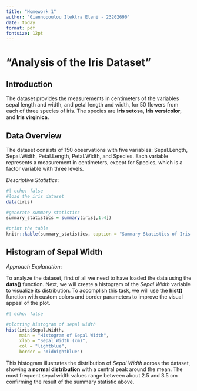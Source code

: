 ```yaml
---
title: "Homework 1"
author: "Giannopoulou Ilektra Eleni - 23202690"
date: today
format: pdf
fontsize: 12pt
---
```


# "Analysis of the Iris Dataset"

## Introduction

The \textcolor{blue}{iris} dataset provides the measurements in centimeters of the variables sepal length and width, and petal length and width, for 50 flowers from each of three species of iris. The species are __Iris setosa__, __Iris versicolor__, and __Iris virginica__.


## Data Overview

The dataset consists of 150 observations with five variables: Sepal.Length, Sepal.Width, Petal.Length, Petal.Width, and Species. Each variable represents a measurement in centimeters, except for Species, which is a factor variable with three levels.

_Descriptive Statistics_:

```r
#| echo: false
#load the iris dataset
data(iris)

#generate summary statistics
summary_statistics = summary(iris[,1:4])

#print the table
knitr::kable(summary_statistics, caption = "Summary Statistics of Iris Dataset")
```


## Histogram of Sepal Width

_Approach Explanation_:

To analyze the \textcolor{blue}{iris} dataset, first of all we need to have loaded the data using the __data()__ function. Next, we will create a histogram of the _Sepal Width_ variable to visualize its distribution. To accomplish this task, we will use the __hist()__ function with custom colors and border parameters to improve the visual appeal of the plot.

```r
#| echo: false

#plotting histogram of sepal width
hist(iris$Sepal.Width,
     main = "Histogram of Sepal Width",
     xlab = "Sepal Width (cm)",
     col = "lightblue",
     border = "midnightblue")
```

This histogram illustrates the distribution of _Sepal Width_ across the \textcolor{blue}{iris} dataset, showing a __normal distribution__ with a central peak around the mean. The most frequent sepal width values range between about 2.5 and 3.5 cm confirming the result of the summary statistic above.



